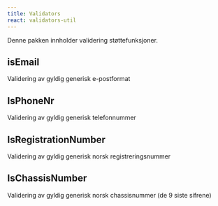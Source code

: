 ```yaml
---
title: Validators
react: validators-util
---
```



<Ingress>Denne pakken innholder validering støttefunksjoner.</Ingress>

## isEmail

Validering av gyldig generisk e-postformat

<ComponentExample component={IsEmailExample} />

## IsPhoneNr

Validering av gyldig generisk telefonnummer

<ComponentExample component={IsPhoneNumberExample} />

## IsRegistrationNumber

Validering av gyldig generisk norsk registreringsnummer

<ComponentExample component={IsRegistrationNumberExample} />

## IsChassisNumber

Validering av gyldig generisk norsk chassisnummer (de 9 siste sifrene)

<ComponentExample component={IsChassisNumberExample} />

